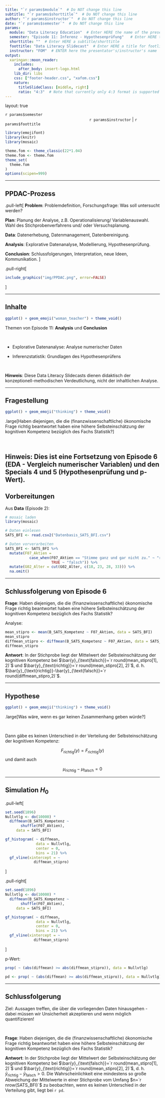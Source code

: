 ```yaml
---
title: "`r params$module`"  # Do NOT change this line
subtitle: "`r params$shorttitle`"  # Do NOT change this line
author: "`r params$instructor`"  # Do NOT change this line
date: "`r params$semester`"  # Do NOT change this line
params:
  module: "Data Literacy Education"  # Enter HERE the name of the presentation/course/module
  semester: "Episode 11: Inferenz - Hypothesenprüfung"   # Enter HERE the date/semester/term
  shorttitle: ""  # Enter HERE a subtitle/shorttitle
  foottitle: "Data Literacy Slidecast"  # Enter HERE a title for footline
  instructor: "FOM"  # ENTER here the presentator's/instructor's name
output:
  xaringan::moon_reader:
    includes:
      after_body: insert-logo.html
    lib_dir: libs
    css: ["footer-header.css", "xafom.css"]
    nature:
      titleSlideClass: [middle, right]
      ratio: "4:3"  # Note that currently only 4:3 format is supported
---
```



layout: true
  
<div class="my-header"></div>

<!-- the following lines define the header and the footer line: -->
<div class="my-footer"><span>`r params$semester`    
&emsp;&emsp;&emsp;&emsp;&emsp;&emsp;
&emsp;&emsp;&emsp;&emsp;&emsp;&emsp;&emsp;&emsp;&emsp;&emsp;&emsp;&emsp;&emsp;
`r params$instructor` | `r params$foottitle` </span></div> 

<div class="footer-line"></div>



```r
library(emojifont)
library(knitr)
library(mosaic)

theme.fom <- theme_classic(22*1.04)
theme.fom <- theme.fom
theme_set(
  theme.fom  
)
options(scipen=999)
```

---

## PPDAC-Prozess


.pull-left[
**Problem**: Problemdefinition, Forschungsfrage: Was soll untersucht werden?

**Plan**: Planung der Analyse, z.B. Operationalisierung/ Variablenauswahl. Wahl des Stichprobenverfahrens und/ oder Versuchsplanung.

**Data**: Datenerhebung, Datenmanagement, Datenbereinigung.

**Analysis**: Explorative Datenanalyse, Modellierung, Hypothesenprüfung. 

**Conclusion**: Schlussfolgerungen, Interpretation, neue Ideen, Kommunikation.
]

.pull-right[
```r
include_graphics("img/PPDAC.png", error=FALSE)
```
]

---

## Inhalte

```r
ggplot() + geom_emoji("woman_teacher") + theme_void()
```


Themen von Episode 11: **Analysis** und **Conclusion**

<br>


- Explorative Datenanalyse: Analyse numerischer Daten

- Inferenzstatistik: Grundlagen des Hypothesenprüfens


<br>

**Hinweis**: Diese Data Literacy Slidecasts dienen didaktisch der konzeptionell-methodischen Verdeutlichung, nicht der inhaltlichen Analyse.


---

## Fragestellung

```r
ggplot() + geom_emoji("thinking") + theme_void()
```

.large[Haben diejenigen, die die (finanzwissenschaftliche) ökonomische Frage richtig beantwortet haben eine höhere Selbsteinschätzung der kognitiven Kompetenz bezüglich des Fachs Statistik?]

<br>

**Hinweis**: Dies ist eine Fortsetzung von Episode 6 (EDA - Vergleich numerischer Variablen) und den Specials 4 und 5 (Hypothesenprüfung und p-Wert).
---

## Vorbereitungen

Aus **Data** (Episode 2):

```r
# mosaic laden
library(mosaic)

# Daten einlesen
SATS_BFI <- read.csv2("Datenbasis_SATS_BFI.csv")

# Daten vorverarbeiten
SATS_BFI <- SATS_BFI %>%
  mutate(F07_Aktien = 
           case_when(F07_Aktien == "Stimme ganz und gar nicht zu." ~ "richtig",
                     TRUE ~ "falsch")) %>%
  mutate(G02_Alter = cut(G02_Alter, c(18, 23, 28, 33))) %>%
  na.omit() 
```

---

## Schlussfolgerung von Episode 6

**Frage**: Haben diejenigen, die die (finanzwissenschaftliche) ökonomische Frage richtig beantwortet haben eine höhere Selbsteinschätzung der kognitiven Kompetenz bezüglich des Fachs Statistik?

Analyse:

```r
mean_stipro <- mean(B_SATS_Kompetenz ~ F07_Aktien, data = SATS_BFI)
mean_stipro
diffmean_stipro <- diffmean(B_SATS_Kompetenz ~ F07_Aktien, data = SATS_BFI)
diffmean_stipro
```


**Antwort**: In der Stichprobe liegt der Mittelwert der Selbsteinschätzung der kognitiven Kompetenz bei $\bar{y}_{\text{falsch}}=`r round(mean_stipro[1], 2)`$ und $\bar{y}_{\text{richtig}}=`r round(mean_stipro[2], 2)`$, d. h. $\bar{y}_{\text{richtig}}-\bar{y}_{\text{falsch}}=`r round(diffmean_stipro,2)`$.


---

## Hypothese

```r
ggplot() + geom_emoji("thinking") + theme_void()
```

.large[Was wäre, wenn es gar keinen Zusammenhang geben würde?]

<br>

Dann gäbe es keinen Unterschied in der Verteilung der Selbsteinschätzung der kognitiven Kompetenz:

$$F_{\text{richtig}}(y)=F_{\text{richtig}}(y)$$
und damit auch

$$\mu_{\text{richtig}}-\mu_{\text{falsch}}=0$$

---

## Simulation $H_0$

.pull-left[
```r
set.seed(1896)
Nullvtlg <- do(10000) * 
  diffmean(B_SATS_Kompetenz ~ 
       shuffle(F07_Aktien), 
     data = SATS_BFI)

gf_histogram( ~ diffmean,
              data = Nullvtlg,
              center = 0,
              bins = 21) %>%
  gf_vline(xintercept = ~ 
             diffmean_stipro)
```
]

.pull-right[
```r
set.seed(1896)
Nullvtlg <- do(10000) * 
  diffmean(B_SATS_Kompetenz ~ 
       shuffle(F07_Aktien), 
     data = SATS_BFI)

gf_histogram( ~ diffmean,
              data = Nullvtlg,
              center = 0,
              bins = 21) %>%
  gf_vline(xintercept = ~ 
             diffmean_stipro)
```
]

p-Wert:

```r
prop( ~ (abs(diffmean) >= abs(diffmean_stipro)), data = Nullvtlg)
```

```r
pd <- prop( ~ (abs(diffmean) >= abs(diffmean_stipro)), data = Nullvtlg)
```


---

## Schlussfolgerung

Ziel: Aussagen treffen, die über die vorliegenden Daten hinausgehen - dabei müssen wir Unsicherheit akzeptieren und wenn möglich quantifizieren!

<br>

**Frage**: Haben diejenigen, die die (finanzwissenschaftliche) ökonomische Frage richtig beantwortet haben eine höhere Selbsteinschätzung der kognitiven Kompetenz bezüglich des Fachs Statistik?

**Antwort**: In der Stichprobe liegt der Mittelwert der Selbsteinschätzung der kognitiven Kompetenz bei $\bar{y}_{\text{falsch}}=`r round(mean_stipro[1], 2)`$ und $\bar{y}_{\text{richtig}}=`r round(mean_stipro[2], 2)`$, d. h. $\bar{y}_{\text{richtig}}-\bar{y}_{\text{falsch}}>0$. Die Wahrscheinlichkeit eine mindestens so große Abweichung der Mittelwerte in einer Stichprobe vom Umfang $n=`r nrow(SATS_BFI)`$ zu beobachten, wenn es keinen Unterschied in der Verteilung gibt, liegt bei `r pd`.
